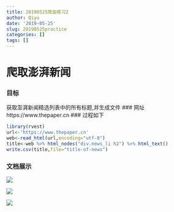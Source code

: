 ```yaml
---
title: 20190525爬虫练习2
author: Qiyu
date: '2019-05-25'
slug: 20190525practice
categories: []
tags: []
---
```

# 爬取澎湃新闻

### 目标
获取澎湃新闻精选列表中的所有标题,并生成文件
### 网址
https://www.thepaper.cn
### 过程如下
```r
library(rvest)
url<-'https://www.thepaper.cn'
web<-read_html(url,encoding="utf-8")
title<-web %>% html_nodes("div.news_li h2") %>% html_text()
write.csv(title,file="title-of-news") 
```
### 文档展示
![](/Users/qiyu/Desktop/1.png)

![](/Users/qiyu/Desktop/2.png)

![](/Users/qiyu/Desktop/3.png)